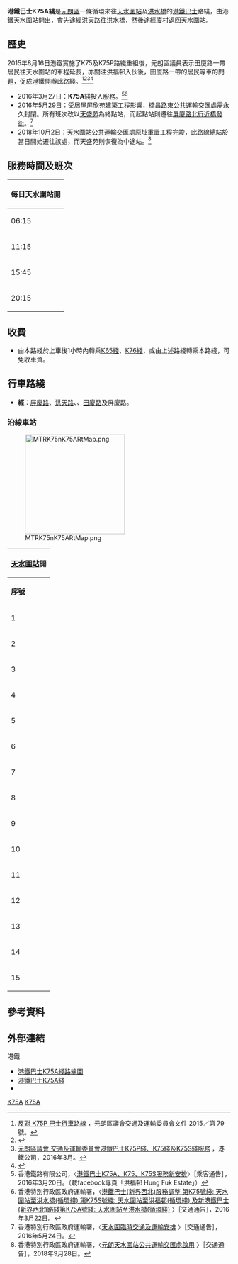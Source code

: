 {{公共汽車路線基礎資訊
|路線名稱             = 港鐵巴士K75A綫
|外文名稱             = MTR Bus Route K75A
|代表圖像             = MTRBus338 K75A.jpg
|代表圖像二           = 
|經營者               = 港鐵巴士
|所屬車廠             = 
|路線用車             = [[亞歷山大丹尼士Enviro_500|亞歷山大丹尼士Enviro 500]] 11.3米（825-833）<br>[[亞歷山大丹尼士Enviro_500_MMC|亞歷山大丹尼士Enviro 500 MMC]] 11.3米（5XX）
|起點站               = [[天水圍站_(西鐵綫)|天水圍站]]
|途經地點             = [[廈村|廈村]]、[[田心村_(洪水橋)|田心村]]、[[洪水橋|洪水橋]]
|終點站               = 天水圍站
|路線性質             = 循環綫
|全程行駛里程         = 
|全程行車時間         = 
|服務時間             = 06:15-23:15
|班次頻率             = 30分
|全程收費             = $4.8
|服務時間以外替代路線 = [[香港輕鐵751綫|香港輕鐵751綫]]（不適用於往返廈村）、[[港鐵巴士K75P綫|港鐵巴士K75P綫]]
|主要競爭交通         = 
}}
'''港鐵巴士K75A綫'''是[[元朗區|元朗區]]一條循環來往[[天水圍站_(西鐵綫)|天水圍站]]及[[洪水橋|洪水橋]]的[[港鐵巴士|港鐵巴士]]路綫，由港鐵天水圍站開出，會先途經洪天路往洪水橋，然後途經廈村返回天水圍站。

==歷史==
2015年8月16日港鐵實施了K75及K75P路綫重組後，元朗區議員表示田廈路一帶居民往天水圍站的車程延長，亦關注洪福邨入伙後，田廈路一帶的居民等車的問題，促成港鐵開辦此路綫。<ref>[https://www.districtcouncils.gov.hk/yl/doc/2012_2015/tc/committee_meetings_doc/ttc/3659/ttc(2015)_079.pdf 反對 K75P 巴士行車路線] {{Wayback|url=https://www.districtcouncils.gov.hk/yl/doc/2012_2015/tc/committee_meetings_doc/ttc/3659/ttc(2015)_079.pdf |date=20210904092429 }}，元朗區議會交通及運輸委員會文件 2015／第 79 號。</ref><ref>{{Cite web |url=https://www.districtcouncils.gov.hk/yl/doc/2012_2015/tc/committee_meetings_minutes/ttc/ttc(2015)_5th_minutes.pdf |title=元朗區議會交通及運輸委員會二零一五年度第五次會議紀錄（第45-48段） |access-date=2021-09-04 |archive-date=2021-09-04 |archive-url=https://web.archive.org/web/20210904092427/https://www.districtcouncils.gov.hk/yl/doc/2012_2015/tc/committee_meetings_minutes/ttc/ttc(2015)_5th_minutes.pdf |dead-url=no }}</ref><ref>[https://www.districtcouncils.gov.hk/yl/doc/2016_2019/tc/committee_meetings_doc/ttc/9788/ttc_2016_004.pdf 元朗區議會 交通及運輸委員會港鐵巴士K75P綫、K75綫及K75S綫服務] {{Wayback|url=https://www.districtcouncils.gov.hk/yl/doc/2016_2019/tc/committee_meetings_doc/ttc/9788/ttc_2016_004.pdf |date=20210307114613 }}，港鐵公司，2016年3月。</ref><ref>{{Cite web |url=https://www.districtcouncils.gov.hk/yl/doc/2016_2019/tc/committee_meetings_minutes/ttc/ttc(2016)_2nd_minutes.pdf |title=元朗區議會交通及運輸委員會二零一六年度第二次會議紀錄（第30-34段） |access-date=2021-09-04 |archive-date=2021-09-04 |archive-url=https://web.archive.org/web/20210904092432/https://www.districtcouncils.gov.hk/yl/doc/2016_2019/tc/committee_meetings_minutes/ttc/ttc(2016)_2nd_minutes.pdf |dead-url=no }}</ref>

* 2016年3月27日：'''K75A'''綫投入服務。<ref>香港鐵路有限公司，〈[https://www.facebook.com/photo.php?fbid=1681915338757226 港鐵巴士K75A、K75、K75S服務新安排]〉［乘客通告］，2016年3月20日。（載facebook專頁「洪福邨 Hung Fuk Estate」）</ref><ref>香港特別行政區政府運輸署，〈[http://www.td.gov.hk/tc/traffic_notices/index_id_45314.html 港鐵巴士(新界西北)服務調整 第K75號綫: 天水圍站至洪水橋(循環綫) 第K75S號綫: 天水圍站至洪福邨(循環綫) 及新港鐵巴士(新界西北)路綫第K75A號綫: 天水圍站至洪水橋(循環綫)] {{Wayback|url=http://www.td.gov.hk/tc/traffic_notices/index_id_45314.html |date=20210904102224 }}〉［交通通告］，2016年3月22日。</ref>
* 2016年5月29日：受居屋屏欣苑建築工程影響，橋昌路東公共運輸交匯處需永久封閉。所有班次改以[[天盛苑|天盛苑]]為終點站，而起點站則遷往[[屏欣苑|屏廈路北行近橋發街]]。<ref>香港特別行政區政府運輸署，〈[http://www.td.gov.hk/tc/traffic_notices/index_id_45836.html 天水圍臨時交通及運輸安排] {{Wayback|url=http://www.td.gov.hk/tc/traffic_notices/index_id_45836.html |date=20180121230015 }}〉［交通通告］，2016年5月24日。</ref>
* 2018年10月2日：[[天水圍站公共運輸交匯處|天水圍站公共運輸交匯處]]原址重置工程完竣，此路線總站於當日開始遷往該處，而天盛苑則恢復為中途站。<ref>香港特別行政區政府運輸署，〈[https://www.td.gov.hk/tc/traffic_notices/index_id_53422.html 元朗天水圍站公共運輸交匯處啟用] {{Wayback|url=https://www.td.gov.hk/tc/traffic_notices/index_id_53422.html |date=20220110021635 }}〉［交通通告］，2018年9月28日。</ref>

==服務時間及班次==
{|class="wikitable" style="text-align: center"
!colspan=9|每日天水圍站開
|-
|06:15||06:45||07:15||07:45||08:15||08:45||09:45||10:15||10:45
|-
|11:15||11:45||12:15||12:45||13:15||13:45||14:15||14:45||15:15
|-
|15:45||16:15||16:45||17:15||17:45||18:15||18:45||19:15||19:45
|-
|20:15||20:45||21:15||21:45||22:15||22:45||23:15
|}

==收費==
{{Mtrbus_fare}}
{{Fare-remarks|MTR}}
* 由本路綫於上車後1小時內轉乘[[港鐵巴士K65綫|K65綫]]、[[港鐵巴士K76綫|K76綫]]，或由上述路綫轉乘本路綫，可免收車資。

==行車路綫==
*'''經'''：[[屏廈路|屏廈路]]、[[洪天路|洪天路]]、{{CPR|洪水橋}}、[[田廈路|田廈路]]及屏廈路。

===沿線車站===
[[File:MTRK75nK75ARtMap.png|225px]]

{|class="wikitable" style="text-align: center"
!colspan=3|[[天水圍站_(屯馬綫)|天水圍站]]開
|-
!'''序號'''!!'''車站名稱'''!!'''位置'''
|-
|1||[[天水圍站_(屯馬綫)|天水圍站]]||[[天水圍站公共運輸交匯處|天水圍站公共運輸交匯處]]
|-
|2||[[天盛苑|天盛苑]]||[[屏廈路|屏廈路]]
|-
|3||[[石埗村|石埗村]]||[[洪天路|洪天路]]
|-
|4||[[洪水橋站_(輕鐵)|洪水橋站]]<ref>循環綫折返點</ref>||{{CPR|洪水橋}}
|-
|5||[[廈村#鄉事委員會|鄉事委員會]]||rowspan=7|[[田廈路|田廈路]]
|-
|6||[[田心村_(洪水橋)|田心]]
|-
|7||新李屋村
|-
|8||新生村
|-
|9||李屋村
|-
|10||新屋村
|-
|11||[[廈村|廈村]]市
|-
|12||廈村||rowspan=3|屏廈路
|-
|13||[[沙洲里村|沙洲里村]]
|-
|14||天盛苑
|-
|15||天水圍站||天水圍站公共運輸交匯處
|}

==參考資料==
{{reflist}}

==外部連結==
{{commonscat|MTR Bus Route K75, K75A}}
;港鐵
*[http://mtr.com.hk/eng/fares_tickets/images/K75A.pdf 港鐵巴士K75A綫路線圖]
*[http://www.mtr.com.hk/ch/customer/services/searchBusRouteDetails.php?routeID=K75A 港鐵巴士K75A綫] {{Wayback|url=http://www.mtr.com.hk/ch/customer/services/searchBusRouteDetails.php?routeID=K75A |date=20210329174805 }}
*{{Wikia|hkbus|香港巴士大典|港鐵巴士K75A綫}}

{{港鐵巴士路綫}}
{{元朗區巴士路線列表}}

[[Category:港鐵巴士路綫|K75A]]
[[Category:元朗區巴士路線|K75A]]